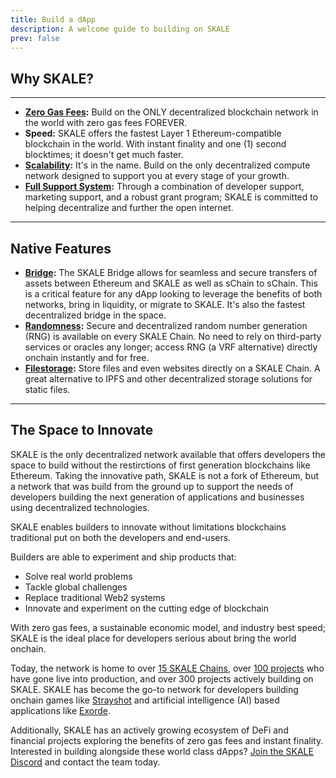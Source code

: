 ```yaml
---
title: Build a dApp
description: A welcome guide to building on SKALE
prev: false
---
```


## Why SKALE?
---

- **[Zero Gas Fees](/building-applications/gas-fees):** Build on the ONLY decentralized blockchain network in the world with zero gas fees FOREVER.
- **Speed:** SKALE offers the fastest Layer 1 Ethereum-compatible blockchain in the world. With instant finality and one (1) second blocktimes; it doesn't get much faster.
- **[Scalability](/building-applications/pick-a-chain):** It's in the name. Build on the only decentralized compute network designed to support you at every stage of your growth.
- **[Full Support System](https://discord.gg/skale):** Through a combination of developer support, marketing support, and a robust grant program; SKALE is committed to helping decentralize and further the open internet.

---

## Native Features

- **[Bridge](/skale-bridge/overview):** The SKALE Bridge allows for seamless and secure transfers of assets between Ethereum and SKALE as well as sChain to sChain. This is a critical feature for any dApp looking to leverage the benefits of both networks,
bring in liquidity, or migrate to SKALE. It's also the fastest decentralized bridge in the space.
- **[Randomness](/building-applications/random-number-generation):** Secure and decentralized random number generation (RNG) is available on every SKALE Chain. No need to rely on third-party services or oracles any
longer; access RNG (a VRF alternative) directly onchain instantly and for free.
- **[Filestorage](/building-applications/using-filestorage):** Store files and even websites directly on a SKALE Chain. A great alternative to IPFS and other decentralized storage solutions for static files.
---

## The Space to Innovate

SKALE is the only decentralized network available that offers developers the space to build without the restirctions of first generation blockchains like Ethereum.
Taking the innovative path, SKALE is not a fork of Ethereum, but a network that was build from the ground up to support the needs of developers building the next generation
of applications and businesses using decentralized technologies.

SKALE enables builders to innovate without limitations blockchains traditional put on both the developers and end-users.

Builders are able to experiment and ship products that:
- Solve real world problems
- Tackle global challenges
- Replace traditional Web2 systems
- Innovate and experiment on the cutting edge of blockchain

With zero gas fees, a sustainable economic model, and industry best speed; SKALE is the ideal place for developers serious about bring the world onchain.

Today, the network is home to over [15 SKALE Chains](https://portal.skale.space/chains), over [100 projects](https://portal.skale.space/ecosystem) who have gone live into production, and over 300 projects actively building on SKALE.
SKALE has become the go-to network for developers building onchain games like [Strayshot](https://www.strayshot.game) and artificial intelligence (AI) based applications like [Exorde](https://exorde.network).

Additionally, SKALE has an actively growing ecosystem of DeFi and financial projects exploring the benefits of zero gas fees and instant finality. Interested in building alongside these world class
dApps? [Join the SKALE Discord](https://discord.gg/skale) and contact the team today.